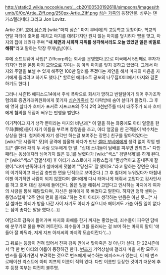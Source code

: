 http://static2.wikia.nocookie.net/__cb20100530192618/simpsons/images/thumb/0/0c/Artie_Ziff.png/250px-Artie_Ziff.png
[[심슨 가족]]의 등장인물. 성우는 댄 카스텔라네타 그리고 Jon Lovitz.

Artie Ziff.
[[호머 심슨]]과 [wiki:"마지 심슨" 마지 부비에]의 고등학교 동창이다.
학교의 연말 파티에 호머를 제치고 마지를 데려가지만 원치 않는 마지를 덮치려다 뺨을 맞고, 마지의 집에 데려다 주며 '''"내 체면과 사회적 지위를 생각해서라도 오늘 있었던 일은 비밀로 해줘"'''라고 말하는 막장 무개념남이다.

후에 소프트웨어 사업[* Ziffcorp라는 회사를 운영했다.]으로 미국에서 5번째로 부자가 되지만 집을 온통 마지 모양으로 꾸미는 등 아직 마지를 잊지 못하고 있었다. 그래서 마지와 주말을 보낼 수 있게 해주면 100만 달러를 주겠다는 제안을 해서 마지의 마음을 자기에게 돌리려고 하기도 했다.[* 할로윈 에피소트 공포의 나무집XXIII에서 마지와 결혼하기도 한다.]

그러나 시즌15 에피소드14에서 주식 폭락으로 회사가 망하고 빈털털이가 되어 주가조작 혐의로 증권거래위원회에게 쫓기자 [[심슨가족]]네 집 다락방에 숨어 살다가 들켰다. 그 후에 얹혀 살다가 호머가 포커로 지프코프의 주식 2억 3천만주를 따서 대주주가 되자 호머에게 혐의를 뒤집어 씌우는 만행을 벌인다.

이기적이고 자기 생각 뿐이라는 마지의 비난과[* 이 말을 하는 와중에도 아티 얼굴을 한 무희(舞姬)들이 자기 이름을 부르며 캉캉춤을 추고, 아티 얼굴을 한 관객들이 박수치는 상상을 한다. 철저하게 자기 생각만 하는걸 보여주는 장면.] 친구를 팔아먹었다는 [wiki:"모 시즐랙" 모]의 공격에 침울해 하다가 만난 [[셀마 부비에]]에게 생각 없이 작업 멘트[* 셀마와 패티 두 사람 모두에게 한 말. "십대 소녀들이 담배를 피우면 안되죠~" 다만 패티는 동성애자라 넘어가지 않은 듯.]를 날렸다가 [wiki:"섹스" 검열삭제]를 하게 된다.[* [wiki:"섹스" 검열삭제] 후 아티가 스스로에게 자랑스럽게 "환상적이고 끝내주게 잘 했어."라며 만족하다가 셀마에게 덧붙여 "'당신도' 잘 했어요."라고 말하는 장면은 아티의 이기적이고 자신감 충만한 면을 단적으로 보여준다.] 그 후 침대에 누워있다가 마침내 이젠 이기적인 사람이 되지 않겠다며 셀마에게 다시 태어나게 해줘서 고맙다고 감사인사를 하고 호머 대신 감옥에 들어간다. 옳은 일을 해줘서 고맙다고 인사하는 마지에게 여자의 사랑을 통해 깨달았다며, 자신은 셀마에게 푹 빠졌다고 말한다. 하지만 정작 셀마는 퉁명스럽게 "2주 안에 면회 올게요."하는 것이 아티가 생각하는 만큼은 아닌 듯...[* 사실 셀마는 아티가 방을 나간 사이 자기도 아티가 싫으니까 헤어져도 가슴 아플 일이 없다는 점이 좋다는 말을 했다.(...)]

여담으로 감옥에 들어가며 마지와 화해를 한거 까지는 좋았는데, 죄수들이 피우던 담배에 분무기로 물을 뿌려 꺼트린다. 죄수들이 그를 둘러싸는 걸 보며 하는 마지의 말이 '얘들아 잘 봐둬라, 저게 지프 아저씨의 마지막 모습이란다'(...)

그 뒤로는 등장이 전혀 없어서 진짜 감옥 안에서 맞아죽은 것 아닌가 싶다. 단 22시즌에서 딱 한 번 아티의 이름이 등장하긴 한다. [[번즈]]가 기억상실에 걸리자 마을 사람 모두가 번즈를 돌아가면서 부려먹는 것으로 번즈에게 복수하는 에피소드가 있는데, 이 때 번즈 로테이션 리스트에 아티 지프의 이름이 적혀 있다. 다만 이름만 등장한 것이기 때문에 추후 등장 여부는 여전히 불투명.
